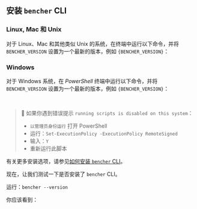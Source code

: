 

## 安装 `bencher` CLI

### Linux, Mac 和 Unix
对于 Linux、Mac 和其他类似 Unix 的系统，在终端中运行以下命令，并将 `BENCHER_VERSION` 设置为一个最新的版本，例如 <code>{BENCHER_VERSION}</code>：

<CliUnixScriptVersion />

### Windows
对于 Windows 系统，在 _PowerShell_ 终端中运行以下命令，并将 `BENCHER_VERSION` 设置为一个最新的版本，例如 <code>{BENCHER_VERSION}</code>：

<CliWindowsScriptVersion />

<br />

> 🐰 如果你遇到错误提示 `running scripts is disabled on this system`：
> - `以管理员身份运行` 打开 PowerShell
> - 运行：`Set-ExecutionPolicy -ExecutionPolicy RemoteSigned`
> - 输入：`Y`
> - 重新运行此脚本

有关更多安装选项，请参见[如何安装 `bencher` CLI](/zh/docs/how-to/install-cli)。

现在，让我们测试一下是否安装了 `bencher` CLI。

运行：`bencher --version`

你应该看到：

<QSCliVersionOutput />